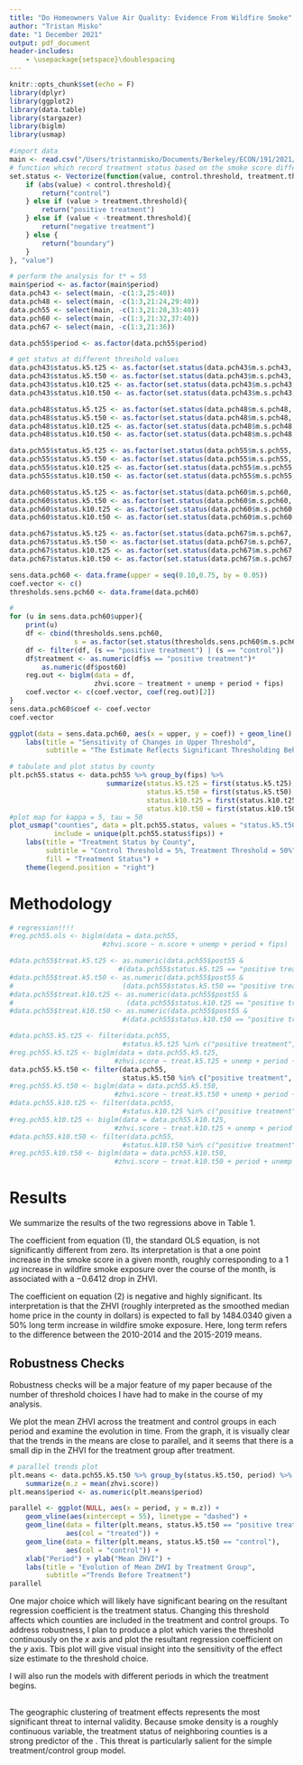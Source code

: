 ```yaml
---
title: "Do Homeowners Value Air Quality: Evidence From Wildfire Smoke"
author: "Tristan Misko"
date: "1 December 2021"
output: pdf_document
header-includes:
    - \usepackage{setspace}\doublespacing
---
```


```r
knitr::opts_chunk$set(echo = F)
library(dplyr)
library(ggplot2)
library(data.table)
library(stargazer)
library(biglm)
library(usmap)
```

```r
#import data
main <- read.csv("/Users/tristanmisko/Documents/Berkeley/ECON/191/2021/Data/Clean\ Data/main.csv", colClasses = c("fips"="character"))
# function which record treatment status based on the smoke score differential
set.status <- Vectorize(function(value, control.threshold, treatment.threshold){
    if (abs(value) < control.threshold){
        return("control")
    } else if (value > treatment.threshold){
        return("positive treatment")
    } else if (value < -treatment.threshold){
        return("negative treatment")
    } else {
        return("boundary")
    }
}, "value")

# perform the analysis for t* = 55
main$period <- as.factor(main$period)
data.pch43 <- select(main, -c(1:3,25:40))
data.pch48 <- select(main, -c(1:3,21:24,29:40))
data.pch55 <- select(main, -c(1:3,21:28,33:40))
data.pch60 <- select(main, -c(1:3,21:32,37:40))
data.pch67 <- select(main, -c(1:3,21:36))

data.pch55$period <- as.factor(data.pch55$period)

# get status at different threshold values
data.pch43$status.k5.t25 <- as.factor(set.status(data.pch43$m.s.pch43, 0.05, 0.25))
data.pch43$status.k5.t50 <- as.factor(set.status(data.pch43$m.s.pch43, 0.05, 0.50))
data.pch43$status.k10.t25 <- as.factor(set.status(data.pch43$m.s.pch43, 0.10, 0.25))
data.pch43$status.k10.t50 <- as.factor(set.status(data.pch43$m.s.pch43, 0.10, 0.50))

data.pch48$status.k5.t25 <- as.factor(set.status(data.pch48$m.s.pch48, 0.05, 0.25))
data.pch48$status.k5.t50 <- as.factor(set.status(data.pch48$m.s.pch48, 0.05, 0.50))
data.pch48$status.k10.t25 <- as.factor(set.status(data.pch48$m.s.pch48, 0.10, 0.25))
data.pch48$status.k10.t50 <- as.factor(set.status(data.pch48$m.s.pch48, 0.10, 0.50))

data.pch55$status.k5.t25 <- as.factor(set.status(data.pch55$m.s.pch55, 0.05, 0.25))
data.pch55$status.k5.t50 <- as.factor(set.status(data.pch55$m.s.pch55, 0.05, 0.50))
data.pch55$status.k10.t25 <- as.factor(set.status(data.pch55$m.s.pch55, 0.10, 0.25))
data.pch55$status.k10.t50 <- as.factor(set.status(data.pch55$m.s.pch55, 0.10, 0.50))

data.pch60$status.k5.t25 <- as.factor(set.status(data.pch60$m.s.pch60, 0.05, 0.25))
data.pch60$status.k5.t50 <- as.factor(set.status(data.pch60$m.s.pch60, 0.05, 0.50))
data.pch60$status.k10.t25 <- as.factor(set.status(data.pch60$m.s.pch60, 0.10, 0.25))
data.pch60$status.k10.t50 <- as.factor(set.status(data.pch60$m.s.pch60, 0.10, 0.50))

data.pch67$status.k5.t25 <- as.factor(set.status(data.pch67$m.s.pch67, 0.05, 0.25))
data.pch67$status.k5.t50 <- as.factor(set.status(data.pch67$m.s.pch67, 0.05, 0.50))
data.pch67$status.k10.t25 <- as.factor(set.status(data.pch67$m.s.pch67, 0.10, 0.25))
data.pch67$status.k10.t50 <- as.factor(set.status(data.pch67$m.s.pch67, 0.10, 0.50))
```


```r
sens.data.pch60 <- data.frame(upper = seq(0.10,0.75, by = 0.05))
coef.vector <- c()
thresholds.sens.pch60 <- data.frame(data.pch60)

# 
for (u in sens.data.pch60$upper){
    print(u)
    df <- cbind(thresholds.sens.pch60,
                s = as.factor(set.status(thresholds.sens.pch60$m.s.pch60, 0.05, u)))
    df <- filter(df, (s == "positive treatment") | (s == "control"))
    df$treatment <- as.numeric(df$s == "positive treatment")*
        as.numeric(df$post60)
    reg.out <- biglm(data = df, 
                     zhvi.score ~ treatment + unemp + period + fips)
    coef.vector <- c(coef.vector, coef(reg.out)[2])
}
sens.data.pch60$coef <- coef.vector
coef.vector

```

```r
ggplot(data = sens.data.pch60, aes(x = upper, y = coef)) + geom_line() +
    labs(title = "Sensitivity of Changes in Upper Threshold", 
         subtitle = "The Estimate Reflects Significant Thresholding Behavior")
```




```r
# tabulate and plot status by county
plt.pch55.status <- data.pch55 %>% group_by(fips) %>% 
                        summarize(status.k5.t25 = first(status.k5.t25),
                                  status.k5.t50 = first(status.k5.t50),
                                  status.k10.t25 = first(status.k10.t25),
                                  status.k10.t50 = first(status.k10.t50))
#plot map for kappa = 5, tau = 50
plot_usmap("counties", data = plt.pch55.status, values = "status.k5.t50",
           include = unique(plt.pch55.status$fips)) + 
    labs(title = "Treatment Status by County",
         subtitle = "Control Threshold = 5%, Treatment Threshold = 50%",
         fill = "Treatment Status") +
    theme(legend.position = "right")
```

# Methodology

```r
# regression!!!!
#reg.pch55.ols <- biglm(data = data.pch55,
                       #zhvi.score ~ n.score + unemp + period + fips)

#data.pch55$treat.k5.t25 <- as.numeric(data.pch55$post55 & 
                           #(data.pch55$status.k5.t25 == "positive treatment"))
#data.pch55$treat.k5.t50 <- as.numeric(data.pch55$post55 & 
#                           (data.pch55$status.k5.t50 == "positive treatment"))
#data.pch55$treat.k10.t25 <- as.numeric(data.pch55$post55 & 
#                            (data.pch55$status.k10.t25 == "positive treatment"))
#data.pch55$treat.k10.t50 <- as.numeric(data.pch55$post55 & 
                            #(data.pch55$status.k10.t50 == "positive treatment"))

#data.pch55.k5.t25 <- filter(data.pch55,
                            #status.k5.t25 %in% c("positive treatment", "control")) 
#reg.pch55.k5.t25 <- biglm(data = data.pch55.k5.t25, 
                          #zhvi.score ~ treat.k5.t25 + unemp + period + fips)
data.pch55.k5.t50 <- filter(data.pch55, 
                            status.k5.t50 %in% c("positive treatment", "control")) 
#reg.pch55.k5.t50 <- biglm(data = data.pch55.k5.t50, 
                          #zhvi.score ~ treat.k5.t50 + unemp + period + fips)
#data.pch55.k10.t25 <- filter(data.pch55, 
                            #status.k10.t25 %in% c("positive treatment", "control")) 
#reg.pch55.k10.t25 <- biglm(data = data.pch55.k10.t25, 
                          #zhvi.score ~ treat.k10.t25 + unemp + period + fips)
#data.pch55.k10.t50 <- filter(data.pch55, 
                            #status.k10.t50 %in% c("positive treatment", "control")) 
#reg.pch55.k10.t50 <- biglm(data = data.pch55.k10.t50, 
                          #zhvi.score ~ treat.k10.t50 + period + unemp + fips)
```

# Results

We summarize the results of the two regressions above in Table 1.  

\begin{table}[!htbp] \centering 
  \caption{Effect of Wildfire Smoke on Housing Prices} 
  \label{} 
\begin{tabular}{@{\extracolsep{6pt}}lcc} 
\\\hline  \hline \\ 
\\ & (1) & (2)\\ 
\hline \\[-1.8ex] 
 (Intercept) & 183687.00$^{***}$ & 73976.901 \\ 
  & (1100.8998) & (1113.0914) \\ 
  & & \\ 
 n.score & $-$0.6631 &  \\ 
  & (0.6412) &   \\ 
  & &  \\ 
 treat.k5.t50 & & $-$1484.0340$^{***}$  \\ 
  & & (168.9167) \\ 
  & & \\ 
 unemp & 1114.7302$^{***}$ & 1563.9206$^{***}$  \\ 
  & (27.7190) & (48.1914)  \\ 
  & & \\ 
 County Fixed Effects& Yes & Yes  \\ 
  &  &    \\ 
 Time Fixed Effects & Yes & Yes \\ 
  &  &    \\ 
 
\hline \\[-1.8ex] 
Observations & 234600 & 45655 \\ 
R$^{2}$ & 0.9804 & 0.98367 \\ 
\hline 
\hline \\[-1.8ex]  \\ 
\end{tabular} 
\end{table} 

The coefficient from equation (1), the standard OLS equation, is not significantly
different from zero.  Its interpretation is that a one point increase in the smoke
score in a given month, roughly corresponding to a 1 $\mu g$ increase in wildfire
smoke exposure over the course of the month, is associated with a $-0.6412$ drop
in ZHVI.

The coefficient on equation (2) is negative and highly significant.  Its 
interpretation is that the ZHVI (roughly interpreted as the smoothed median
home price in the county in dollars) is expected to fall by $1484.0340$ given
a 50\% long term increase in wildfire smoke exposure.  Here, long term refers
to the difference between the 2010-2014 and the 2015-2019 means.


## Robustness Checks 

Robustness checks will be a major feature of my paper because of the number of
threshold choices I have had to make in the course of my analysis.

\textbf{Parallel Trends:} We plot the mean ZHVI across the treatment and control 
groups in each period and examine the evolution in time.  From the graph, it is
visually clear that the trends in the means are close to parallel, and it seems
that there is a small dip in the ZHVI for the treatment group after treatment. 

```r
# parallel trends plot 
plt.means <- data.pch55.k5.t50 %>% group_by(status.k5.t50, period) %>% 
    summarize(m.z = mean(zhvi.score))
plt.means$period <- as.numeric(plt.means$period)

parallel <- ggplot(NULL, aes(x = period, y = m.z)) + 
    geom_vline(aes(xintercept = 55), linetype = "dashed") +
    geom_line(data = filter(plt.means, status.k5.t50 == "positive treatment"),
              aes(col = "treated")) +
    geom_line(data = filter(plt.means, status.k5.t50 == "control"),
              aes(col = "control")) +
    xlab("Period") + ylab("Mean ZHVI") + 
    labs(title = "Evolution of Mean ZHVI by Treatment Group", 
         subtitle ="Trends Before Treatment")
parallel  
```

\textbf{Effect Size Threshold for Treatment Status:} One major choice which will
likely have significant bearing on the resultant regression coefficient is the treatment status.  Changing this threshold affects which counties are included in the 
treatment and control groups.  To address robustness, I plan to produce a plot
which varies the threshold continuously on the $x$ axis and plot the resultant regression coefficient on the $y$ axis.  Tbis plot will give visual insight 
into the sensitivity of the effect size estimate to the threshold choice.

\textbf{Treatment Start Time:} I will also run the models with different periods
in which the treatment begins.





## 

The geographic clustering of treatment effects represents the most significant 
threat to internal validity.  Because smoke density is a roughly continuous
variable, the treatment status of neighboring counties is a strong predictor of
the .  This threat is particularly salient for the simple treatment/control
group model.  